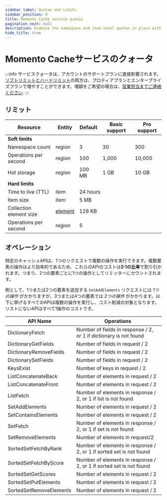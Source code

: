 ```yaml
---
sidebar_label: Quotas and Limits
sidebar_position: 8
title: Momento Cache service quotas
pagination_next: null
description: Examine the namespace and item-level quotas in place with Momento Cache and discover the default and tunable values for your workload based on your support plan.
hide_title: true
---
```


# Momento Cacheサービスのクォータ

:::info
サービスクォータは、アカウントのサポートプランに直接影響されます。<ins>ソフトリミットとハードリミット</ins>の両方は、プロティアプランとエンタープライズプランで増やすことができます。増額をご希望の場合は、[営業担当までご連絡ください](https://www.gomomento.com/contact-us).
:::

## リミット

<table className="customTable">
  <thead>
    <tr>
      <th>Resource</th>
      <th>Entity</th>
      <th>Default</th>
      <th>Basic support</th>
      <th>Pro support</th>
    </tr>
  </thead>
  <tbody>
    <tr className="highlightRow">
      <td colspan="5"><strong>Soft limits</strong></td>
    </tr>
    <tr>
      <td>Namespace count</td>
      <td>region</td>
      <td>3</td>
      <td>30</td>
      <td>300</td>
    </tr>
    <tr>
      <td>Operations per second</td>
      <td>region</td>
      <td>100</td>
      <td>1,000</td>
      <td>10,000</td>
    </tr>
    <tr>
      <td>Hot storage</td>
      <td>region</td>
      <td>100 MB</td>
      <td>1 GB</td>
      <td>10 GB</td>
    </tr>
    <tr className="highlightRow">
      <td colspan="5"><strong>Hard limits</strong></td>
    </tr>
    <tr>
      <td>Time to live (TTL)</td>
      <td>item</td>
      <td colspan="3">24 hours</td>
    </tr>
    <tr>
      <td>Item size</td>
      <td>item</td>
      <td colspan="3">5 MB</td>
    </tr>
    <tr>
      <td>Collection element size</td>
      <td><a href="../cache/develop/basics/datatypes#collection-data-types-cdts" target="_blank">element</a></td>
      <td colspan="3">128 KB</td>
    </tr>
    <tr>
      <td>Operations per second</td>
      <td>region</td>
      <td colspan="3">5</td>
    </tr>
  </tbody>
</table>

## オペレーション

特定のキャッシュAPIは、1つのリクエストで複数の操作を実行できます。複数要素の操作はより効率的であるため、これらのAPIのコストは**2:1の比率**で割り引かれます。つまり、2つの要素ごとに1つの操作としてリミッターにカウントされます。

例として、1つまたは2つの要素を追加する `SetAddElements` リクエストには *1つの操作* がかかりますが、3つまたは4つの要素では *2つの操作* がかかります。以下に挙げるすべてのAPIは複数の操作を実行し、コスト削減の対象となります。リストにないAPIはすべて1操作のコストです。

<table className="customTable">
  <thead>
    <tr>
      <th>API Name</th>
      <th>Operations</th>
    </tr>
  </thead>
  <tbody>
    <tr><td>DictionaryFetch</td><td>Number of fields in response / 2, or 1 if dictionary is not found</td></tr>
    <tr><td>DictionaryGetFields</td><td>Number of fields in request / 2</td></tr>
    <tr><td>DictionaryRemoveFields</td><td>Number of fields in request / 2</td></tr>
    <tr><td>DictionarySetFields</td><td>Number of fields in request / 2</td></tr>
    <tr><td>KeysExist</td><td>Number of keys in request / 2</td></tr>
    <tr><td>ListConcatenateBack</td><td>Number of elements in request / 2</td></tr>
    <tr><td>ListConcatenateFront</td><td>Number of elements in request / 2</td></tr>
    <tr><td>ListFetch</td><td>Number of elements in response / 2, or 1 if list is not found</td></tr>
    <tr><td>SetAddElements</td><td>Number of elements in request / 2</td></tr>
    <tr><td>SetContainsElements</td><td>Number of elements in request / 2</td></tr>
    <tr><td>SetFetch</td><td>Number of elements in response / 2, or 1 if set is not found</td></tr>
    <tr><td>SetRemoveElements</td><td>Number of elements in request/2</td></tr>
    <tr><td>SortedSetFetchByRank</td><td>Number of elements in response / 2, or 1 if sorted set is not found</td></tr>
    <tr><td>SortedSetFetchByScore</td><td>Number of elements in response / 2, or 1 if sorted set is not found</td></tr>
    <tr><td>SortedSetGetScores</td><td>Number of elements in request / 2</td></tr>
    <tr><td>SortedSetPutElements</td><td>Number of elements in request / 2</td></tr>
    <tr><td>SortedSetRemoveElements</td><td>Number of elements in request / 2</td></tr>
  </tbody>
</table>

